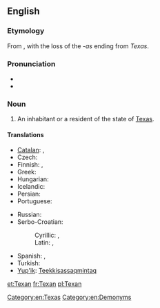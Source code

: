 ==English==

===Etymology===
From {{suffix|Texas|an}}, with the loss of the ''-as'' ending from ''Texas''.

===Pronunciation===
* {{IPA|/tɛksən/}}
* {{rhymes|ɛksən}}

===Noun===
{{en-noun|Texans}}

# An inhabitant or a resident of the state of [[Texas]].

====Translations====
{{trans-top|an inhabitant or a resident of the state of Texas}}
* [[Catalan]]: {{t|ca|texà|m}}, {{t|ca|texana|f}}
* Czech: {{t|cs|Texasan|m}}
* Finnish: {{t-|fi|teksasilainen}}, {{t-|fi|texasilainen}}
* Greek: {{t|el|Τεξανός|m|tr=Texanós}}
* Hungarian: {{t|hu|texasi}}
* Icelandic: {{t-|is|Texasbúi|m}}
* Persian: {{t|fa|تگزاسی|tr=tegzâsi|sc=fa-Arab}}
* Portuguese: {{t+|pt|texano|m}}
{{trans-mid}}
* Russian: {{t-|ru|техасец|m|tr=texásets}}
* Serbo-Croatian:
*: Cyrillic: {{t-|sh|Тексашанин|m|alt=Текса́шанин|sc=Cyrl}}, {{t|sr|Тексашанка|f|alt=Текса́ша̄нка|sc=Cyrl}}
*: Latin: {{t-|sh|Teksašanin|m|alt=Teksášanin}}, {{t|sr|Teksašanka|f|alt=Teksášānka}}
* Spanish: {{t-|es|texano|m}}, {{t|es|tejano|m}}
* Turkish: {{t|tr|Teksaslı}}
* [[Yup'ik]]: [[Teekkisassaqmintaq]]
{{trans-bottom}}

[[Category:en:Texas]]

[[Category:en:Demonyms]]

[[et:Texan]]
[[fr:Texan]]
[[pl:Texan]]